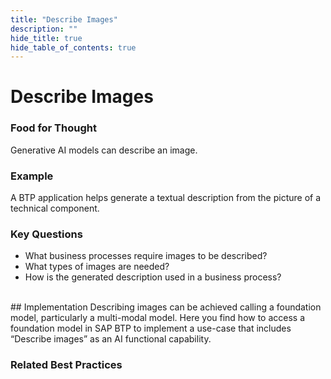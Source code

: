 ```yaml
---
title: "Describe Images"
description: ""
hide_title: true
hide_table_of_contents: true
---
```



<PageViewTracker featureName="AI_CAPABILITY_DESCRIBE_IMAGES" />

<div className="hero-header">
  <h1>Describe Images</h1>
</div>

### Food for Thought

Generative AI models can describe an image.

### Example

A BTP application helps generate a textual description from the picture of a technical component.

### Key Questions

- What business processes require images to be described?
- What types of images are needed?
- How is the generated description used in a business process?

<br />

<div className="section-with-background blue">
  ## Implementation
  Describing images can be achieved calling a foundation model, particularly a multi-modal model. Here you find how to access a foundation model in SAP BTP to implement a use-case that includes “Describe images” as an AI functional capability.

### Related Best Practices

<ul className="button-grid">
  <IconLinkButton href="/docs/technical-view/generative-ai/plain/" text="Plain (Foundational Model Access)" />
</ul>

</div>
